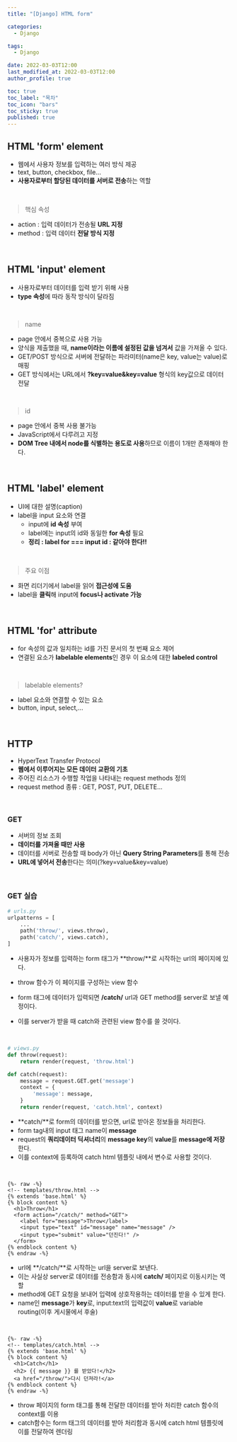```yaml
---
title: "[Django] HTML form"

categories:
  - Django

tags:
  - Django

date: 2022-03-03T12:00
last_modified_at: 2022-03-03T12:00
author_profile: true

toc: true
toc_label: "목차"
toc_icon: "bars"
toc_sticky: true
published: true
---
```


## HTML 'form' element

- 웹에서 사용자 정보를 입력하는 여러 방식 제공
- text, button, checkbox, file...
- **사용자로부터 할당된 데이터를 서버로 전송**하는 역할

<br />

> 핵심 속성

- action : 입력 데이터가 전송될 **URL 지정**
- method : 입력 데이터 **전달 방식 지정**

<br />

## HTML 'input' element

- 사용자로부터 데이터를 입력 받기 위해 사용
- **type 속성**에 따라 동작 방식이 달라짐

<br />

> name

- page 안에서 중복으로 사용 가능
- 양식을 제출했을 때, **name이라는 이름에 설정된 값을 넘겨서** 값을 가져올 수 있다.
- GET/POST 방식으로 서버에 전달하는 파라미터(name은 key, value는 value)로 매핑
- GET 방식에서는 URL에서 **?key=value&key=value** 형식의 key값으로 데이터 전달

<br />

> id

- page 안에서 중복 사용 불가능
- JavaScript에서 다루려고 지정
- **DOM Tree 내에서 node를 식별하는 용도로 사용**하므로 이름이 1개만 존재해야 한다.

<br />

## HTML 'label' element

- UI에 대한 설명(caption)
- label을 input 요소와 연결
  - input에 **id 속성** 부여
  - label에는 input의 id와 동일한 **for 속성** 필요
  - **정리 : label for === input id : 같아야 한다!!**

<br />

> 주요 이점

- 화면 리더기에서 label을 읽어 **접근성에 도움**
- label을 **클릭**해 input에 **focus나 activate 가능**

<br />

## HTML 'for' attribute

- for 속성의 값과 일치하는 id를 가진 문서의 첫 번째 요소 제어
- 연결된 요소가 **labelable elements**인 경우 이 요소에 대한 **labeled control**

<br />

> labelable elements?

- label 요소와 연결할 수 있는 요소
- button, input, select,...

<br />

## HTTP

- HyperText Transfer Protocol
- **웹에서 이루어지는 모든 데이터 교환의 기초**
- 주어진 리소스가 수행할 작업을 나타내는 request methods 정의
- request method 종류 : GET, POST, PUT, DELETE...

<br />

### GET

- 서버의 정보 조회
- **데이터를 가져올 때만 사용**
- 데이터를 서버로 전송할 때 body가 아닌 **Query String Parameters**를 통해 전송
- **URL에 넣어서 전송**한다는 의미(?key=value&key=value)

<br />

### GET 실습

```python
# urls.py
urlpatterns = [
    ...
    path('throw/', views.throw),
    path('catch/', views.catch),
]
```

- 사용자가 정보를 입력하는 form 태그가 **throw/**로 시작하는 url의 페이지에 있다.
- throw 함수가 이 페이지를 구성하는 view 함수

- form 태그에 데이터가 입력되면 **/catch/** url과 GET method를 server로 보낼 예정이다.
- 이를 server가 받을 때 catch와 관련된 view 함수를 쓸 것이다.

<br />

```python
# views.py
def throw(request):
    return render(request, 'throw.html')

def catch(request):
    message = request.GET.get('message')
    context = {
        'message': message,
    }
    return render(request, 'catch.html', context)
```

- **catch/**로 form의 데이터를 받으면, url로 받아온 정보들을 처리한다.
- form tag내의 input 태그 name이 **message**
- request의 **쿼리데이터 딕셔너리**의 **message key**의 **value**를 **message에 저장**한다.
- 이를 context에 등록하여 catch html 템플릿 내에서 변수로 사용할 것이다.

<br />

```liquid
{%- raw -%}
<!-- templates/throw.html -->
{% extends 'base.html' %}
{% block content %}
  <h1>Throw</h1>
  <form action="/catch/" method="GET">
    <label for="message">Throw</label>
    <input type="text" id="message" name="message" />
    <input type="submit" value="던진다!" />
  </form>
{% endblock content %}
{% endraw -%}
```

- url에 **/catch/**로 시작하는 url을 server로 보낸다.
- 이는 사실상 server로 데이터를 전송함과 동시에 **catch/** 페이지로 이동시키는 역할
- method에 GET 요청을 보내어 입력에 상호작용하는 데이터를 받을 수 있게 한다.
- name인 **message**가 **key**로, input:text의 입력값이 **value**로 variable routing(이후 게시물에서 후술)

<br />

```liquid
{%- raw -%}
<!-- templates/catch.html -->
{% extends 'base.html' %}
{% block content %}
  <h1>Catch</h1>
  <h2> {{ message }} 를 받았다!</h2>
  <a href="/throw/">다시 던져라!</a>
{% endblock content %}
{% endraw -%}
```

- throw 페이지의 form 태그를 통해 전달한 데이터를 받아 처리한 catch 함수의 context를 이용
- catch함수는 form 태그의 데이터를 받아 처리함과 동시에 catch html 템플릿에 이를 전달하여 렌더링